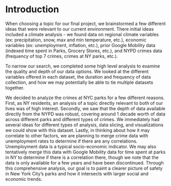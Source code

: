 # Introduction

When choosing a topic for our final project, we brainstormed a few different ideas that were relevant to our current environment. There initial ideas included a climate analysis - we found data on regional climate variables (ex: precipitation, snow, max and min temperature, etc.), economic variables (ex: unemployment, inflation, etc.), prior Google Mobility data (indexed time spent in Parks, Grocery Stores, etc.), and NYPD crimes data (frequency of top 7 crimes, crimes at NY parks, etc.).

To narrow our search, we completed some high level analysis to examine the quality and depth of our data options. We looked at the different variables offered in each dataset, the duration and frequency of data collection, and how we may potentially be able to tie multiple datasets together.

We decided to analyze the crimes at NYC parks for a few different reasons. First, as NY residents, an analysis of a topic directly relevant to both of our lives was of high interest. Secondly, we saw that the depth of data available directly from the NYPD was robust, covering around 1 decade worth of data across different parks and different types of crimes. We immediately had several ideas for different types of analysis, data slicing, and visualizations we could show with this dataset. Lastly, in thinking about how it may correlate to other factors, we are planning to merge crime data with unemployment rates to determine if there are any correlations. Unemployment data is a typical socio-economic indicator. We may also tentatively merge this data with Google Mobility data for time spent at parks in NY to determine if there is a correlation there, though we note that the data is only available for a few years and have been discontinued. Through this comprehensive analysis, our goal is to paint a clearer picture of safety in New York City's parks and how it intersects with larger social and economic trends.
